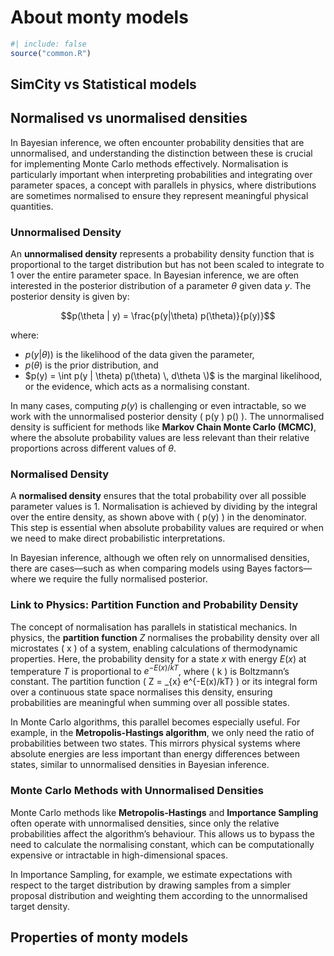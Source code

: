 # About monty models {#sec-monty-models}

```r
#| include: false
source("common.R")
```

## SimCity vs Statistical models

## Normalised vs unormalised densities

In Bayesian inference, we often encounter probability densities that are unnormalised, and understanding the distinction between these is crucial for implementing Monte Carlo methods effectively. Normalisation is particularly important when interpreting probabilities and integrating over parameter spaces, a concept with parallels in physics, where distributions are sometimes normalised to ensure they represent meaningful physical quantities.

### Unnormalised Density

An **unnormalised density** represents a probability density function that is proportional to the target distribution but has not been scaled to integrate to 1 over the entire parameter space. In Bayesian inference, we are often interested in the posterior distribution of a parameter $\theta$ given data $y$. The posterior density is given by:
  
  $$p(\theta | y) = \frac{p(y|\theta) p(\theta)}{p(y)}$$
  
  where:
  
  - $p(y | \theta))$ is the likelihood of the data given the parameter,
- $p(\theta)$ is the prior distribution, and
- $p(y) = \int p(y | \theta) p(\theta) \, d\theta \)$ is the marginal likelihood, or the evidence, which acts as a normalising constant.

In many cases, computing $p(y)$ is challenging or even intractable, so we work with the unnormalised posterior density \( p(y \mid \theta) p(\theta) \). The unnormalised density is sufficient for methods like **Markov Chain Monte Carlo (MCMC)**, where the absolute probability values are less relevant than their relative proportions across different values of $\theta$.

### Normalised Density

A **normalised density** ensures that the total probability over all possible parameter values is 1. Normalisation is achieved by dividing by the integral over the entire density, as shown above with \( p(y) \) in the denominator. This step is essential when absolute probability values are required or when we need to make direct probabilistic interpretations. 

In Bayesian inference, although we often rely on unnormalised densities, there are cases—such as when comparing models using Bayes factors—where we require the fully normalised posterior.

### Link to Physics: Partition Function and Probability Density

The concept of normalisation has parallels in statistical mechanics. In physics, the **partition function** $Z$ normalises the probability density over all microstates \( x \) of a system, enabling calculations of thermodynamic properties. Here, the probability density for a state $x$ with energy $E(x)$ at temperature $T$ is proportional to $e^{-E(x)/kT}$, where \( k \) is Boltzmann's constant. The partition function \( Z = \sum_{x} e^{-E(x)/kT} \) or its integral form over a continuous state space normalises this density, ensuring probabilities are meaningful when summing over all possible states.

In Monte Carlo algorithms, this parallel becomes especially useful. For example, in the **Metropolis-Hastings algorithm**, we only need the ratio of probabilities between two states. This mirrors physical systems where absolute energies are less important than energy differences between states, similar to unnormalised densities in Bayesian inference.

### Monte Carlo Methods with Unnormalised Densities

Monte Carlo methods like **Metropolis-Hastings** and **Importance Sampling** often operate with unnormalised densities, since only the relative probabilities affect the algorithm's behaviour. This allows us to bypass the need to calculate the normalising constant, which can be computationally expensive or intractable in high-dimensional spaces.

In Importance Sampling, for example, we estimate expectations with respect to the target distribution by drawing samples from a simpler proposal distribution and weighting them according to the unnormalised target density. 



## Properties of monty models
